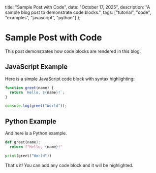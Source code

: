   title: "Sample Post with Code",
  date: "October 17, 2025",
  description: "A sample blog post to demonstrate code blocks.",
  tags: ["tutorial", "code", "examples", "javascript", "python"]
};

# Sample Post with Code

This post demonstrates how code blocks are rendered in this blog.

## JavaScript Example

Here is a simple JavaScript code block with syntax highlighting:

```javascript
function greet(name) {
  return `Hello, ${name}!`;
}

console.log(greet("World"));
```

## Python Example

And here is a Python example.

```python
def greet(name):
  return f"Hello, {name}!"

print(greet("World"))
```

That's it! You can add any code block and it will be highlighted.
